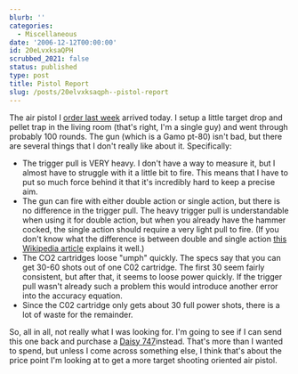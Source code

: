 ```yaml
---
blurb: ''
categories:
  - Miscellaneous
date: '2006-12-12T00:00:00'
id: 20eLvxksaQPH
scrubbed_2021: false
status: published
type: post
title: Pistol Report
slug: /posts/20elvxksaqph--pistol-report
---
```


The air pistol I
[order last week](/pistol-purchase)
arrived today. I setup a little target drop and pellet trap in the
living room (that's right, I'm a single guy) and went through
probably 100 rounds. The gun (which is a Gamo pt-80) isn't bad, but
there are several things that I don't really like about it.
Specifically:
-   The trigger pull is VERY heavy. I don't have a way to measure
    it, but I almost have to struggle with it a little bit to fire.
    This means that I have to put so much force behind it that it's
    incredibly hard to keep a precise aim.
-   The gun can fire with either double action or single action,
    but there is no difference in the trigger pull. The heavy trigger
    pull is understandable when using it for double action, but when
    you already have the hammer cocked, the single action should
    require a very light pull to fire. (If you don't know what the
    difference is between double and single action
    [this Wikipedia article](http://en.wikipedia.org/wiki/Trigger_(firearms))
    explains it well.)
-   The CO2 cartridges loose "umph" quickly. The specs say that you
    can get 30-60 shots out of one C02 cartridge. The first 30 seem
    fairly consistent, but after that, it seems to loose power quickly.
    If the trigger pull wasn't already such a problem this would
    introduce another error into the accuracy equation.
-   Since the C02 cartridge only gets about 30 full power shots,
    there is a lot of waste for the remainder.

So, all in all, not really what I was looking for. I'm going to see
if I can send this one back and purchase a
[Daisy 747](http://www.airgunsbbguns.com/Daisy747_Triumph_Target_Pistol_p/day747.htm)instead.
That's more than I wanted to spend, but unless I come across
something else, I think that's about the price point I'm looking at
to get a more target shooting oriented air pistol.

